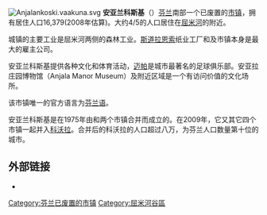[[File:Anjalankoski.vaakuna.svg|thumb]]
'''安亚兰科斯基'''（{{lang-fi|Anjalankoski}}）[[芬兰|芬兰]]南部一个已废置的[[芬兰市镇|市镇]]，拥有居住人口16,379(2008年估算)。大约4/5的人口居住在[[屈米河|屈米河]]的附近。

城镇的主要工业是屈米河两侧的森林工业。[[斯道拉恩索|斯道拉恩索]]纸业工厂和{{le|Myllykoski Corporation|Myllykoski Corporation|Myllykoski Paper Oy}}及市镇本身是最大的雇主公司。

安亚兰科斯基提供各种文化和体育活动，[[迈帕|迈帕]]是城市最著名的足球俱乐部。安亚拉庄园博物馆（Anjala Manor Museum）及附近区域是一个有访问价值的文化场所。

该市镇唯一的官方语言为[[芬兰语|芬兰语]]。

安亚兰科斯基是在1975年由{{le|安亚拉|Anjala}}和{{link-fi|锡波拉|Sippola}}两个市镇合并而成立的。在2009年，它又其它四个市镇一起并入[[科沃拉|科沃拉]]。合并后的科沃拉的人口超过八万，为芬兰人口数量第十位的城市。

== 外部链接 ==
{{commonscat|Anjalankoski}}
* {{official|https://www.kouvola.fi/|name=科沃拉市官方网站}}

{{coord|60|45|00|N|26|49|25|E|region:FI_type:city(17301)_scale:150000|display=title}}

[[Category:芬兰已废置的市镇|Category:芬兰已废置的市镇]]
[[Category:屈米河谷區|Category:屈米河谷區]]